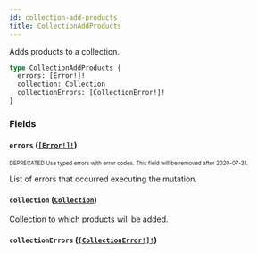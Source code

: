 ```yaml
---
id: collection-add-products
title: CollectionAddProducts
---
```


Adds products to a collection.

```graphql
type CollectionAddProducts {
  errors: [Error!]!
  collection: Collection
  collectionErrors: [CollectionError!]!
}
```

### Fields

#### `errors` ([`[Error!]!`](/developer/api-reference/objects/error.mdx))

<sub><sup><span className="deprecatedTag">DEPRECATED</span> Use typed errors with error codes. This field will be removed after 2020-07-31.</sup></sub>

List of errors that occurred executing the mutation.

#### `collection` ([`Collection`](/developer/api-reference/objects/collection.mdx))

Collection to which products will be added.

#### `collectionErrors` ([`[CollectionError!]!`](/developer/api-reference/objects/collection-error.mdx))
